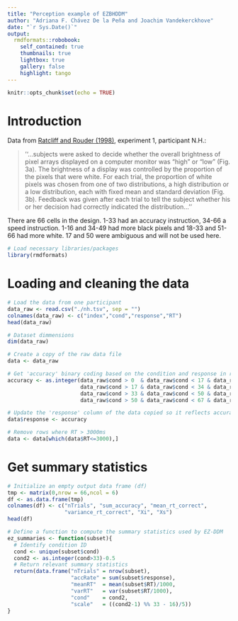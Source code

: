 ```yaml
---
title: "Perception example of EZBHDDM"
author: "Adriana F. Chávez De la Peña and Joachim Vandekerckhove"
date: "`r Sys.Date()`"
output:
  rmdformats::robobook:
    self_contained: true
    thumbnails: true
    lightbox: true
    gallery: false
    highlight: tango
---
```


```r
knitr::opts_chunk$set(echo = TRUE)
```
# Introduction

Data from [Ratcliff and Rouder (1998)](https://journals.sagepub.com/doi/pdf/10.1111/1467-9280.00067), experiment 1, participant N.H.:

> ''...subjects were asked to decide whether the overall brightness of pixel arrays displayed on a computer monitor was “high” or “low” (Fig. 3a). The brightness of a display was controlled by the proportion of the pixels that were white. For each trial, the proportion of white pixels was chosen from one of two distributions, a high distribution or a low distribution, each with fixed mean and standard deviation (Fig. 3b). Feedback was given after each trial to tell the subject whether his or her decision had correctly indicated the distribution...''
>

There are 66 cells in the design. 1-33 had an accuracy instruction, 34-66 a speed instruction. 1-16 and 34-49 had more black pixels and 18-33 and 51-66 had more white. 17 and 50 were ambiguous and will not be used here.

```r
# Load necessary libraries/packages
library(rmdformats)
```

# Loading and cleaning the data

```r
# Load the data from one participant
data_raw <- read.csv("./nh.tsv", sep = "")
colnames(data_raw) <- c("index","cond","response","RT")
head(data_raw)

# Dataset dimmensions
dim(data_raw)
```

```r
# Create a copy of the raw data file 
data <- data_raw

# Get 'accuracy' binary coding based on the condition and response in raw data file
accuracy <- as.integer(data_raw$cond > 0  & data_raw$cond < 17 & data_raw$response==1|
                       data_raw$cond > 17 & data_raw$cond < 34 & data_raw$response==2|
                       data_raw$cond > 33 & data_raw$cond < 50 & data_raw$response==1|
                       data_raw$cond > 50 & data_raw$cond < 67 & data_raw$response==2)

# Update the 'response' column of the data copied so it reflects accuracy
data$response <- accuracy

# Remove rows where RT > 3000ms
data <- data[which(data$RT<=3000),]
```

# Get summary statistics

```r
# Initialize an empty output data frame (df)
tmp <- matrix(0,nrow = 66,ncol = 6)
df <- as.data.frame(tmp)
colnames(df) <- c("nTrials", "sum_accuracy", "mean_rt_correct",
                  "variance_rt_correct", "Xi", "Xs")
head(df)
```

```r
# Define a function to compute the summary statistics used by EZ-DDM
ez_summaries <- function(subset){
  # Identify condition ID
  cond <- unique(subset$cond)
  cond2 <- as.integer(cond>33)-0.5
  # Return relevant summary statistics
  return(data.frame("nTrials" = nrow(subset),
                    "accRate" = sum(subset$response),
                    "meanRT"  = mean(subset$RT)/1000,
                    "varRT"   = var(subset$RT/1000),
                    "cond"    = cond2,
                    "scale"   = ((cond2-1) %% 33 - 16)/5))
}
```

